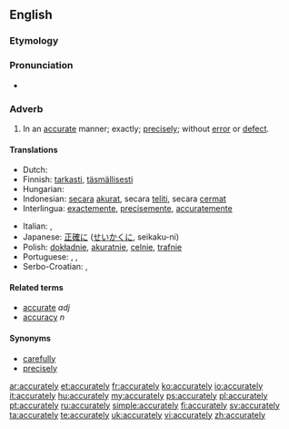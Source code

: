 ==English==

===Etymology===
{{suffix|accurate|ly}}

===Pronunciation===
* {{a|US}} {{IPA|/ˈæk.jə.ɹɪt.li/|/ˈæk.jɚt.li/}}

===Adverb===
{{en-adv}}

# In an [[accurate]] manner; exactly; [[precisely]]; without [[error]] or [[defect]].

====Translations====
{{trans-top|exactly, precisely}}
* Dutch: {{t-|nl|trefzeker}}
* Finnish: [[tarkasti]], [[täsmällisesti]]
* Hungarian: {{t+|hu|pontosan}}
* Indonesian: [[secara]] [[akurat]], secara [[teliti]], secara [[cermat]]
* Interlingua: [[exactemente]], [[precisemente]], [[accuratemente]]
{{trans-mid}}
* Italian: {{t+|it|minuziosamente}}, {{t+|it|accuratamente}}
* Japanese: [[正確に]] ([[せいかくに]], seikaku-ni)
* Polish: [[dokładnie]], [[akuratnie]], [[celnie]], [[trafnie]]
* Portuguese: {{t+|pt|exatamente}}, {{t+|pt|precisamente}}, {{t+|pt|justamente}}
* Serbo-Croatian: {{t|sh|tačno}}, {{t|sh|тачно|sc=Cyrl}}
{{trans-bottom}}

====Related terms====
* [[accurate]] ''adj''
* [[accuracy]] ''n''

====Synonyms====
* [[carefully]]
* [[precisely]]

[[ar:accurately]]
[[et:accurately]]
[[fr:accurately]]
[[ko:accurately]]
[[io:accurately]]
[[it:accurately]]
[[hu:accurately]]
[[my:accurately]]
[[ps:accurately]]
[[pl:accurately]]
[[pt:accurately]]
[[ru:accurately]]
[[simple:accurately]]
[[fi:accurately]]
[[sv:accurately]]
[[ta:accurately]]
[[te:accurately]]
[[uk:accurately]]
[[vi:accurately]]
[[zh:accurately]]